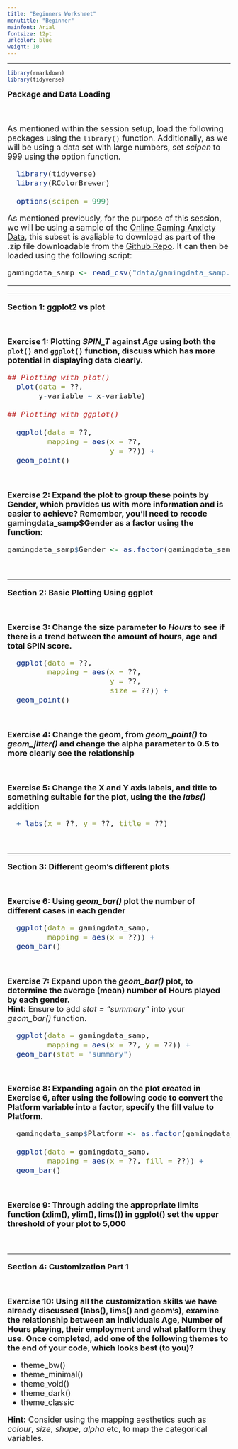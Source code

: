 ```yaml
---
title: "Beginners Worksheet"
menutitle: "Beginner"
mainfont: Arial
fontsize: 12pt
urlcolor: blue
weight: 10
---
```

---

```r
library(rmarkdown)
library(tidyverse)

```

<font size = 4> 
**Package and Data Loading**

<br> 

As mentioned within the session setup, load the following packages using the `library()` function. Additionally, as we will be using a data set with large numbers, set *scipen* to 999 using the option function. 

```r

  library(tidyverse)
  library(RColorBrewer)

  options(scipen = 999)

```

As mentioned previously, for the purpose of this session, we will be using a sample of the [Online Gaming Anxiety Data](<https://www.kaggle.com/divyansh22/online-gaming-anxiety-data>), this subset is avaliable to download as part of the .zip file downloadable from the [Github Repo](<https://github.com/thomasjwise/dataviz_research>). It can then be loaded using the following script:

```r

gamingdata_samp <- read_csv("data/gamingdata_samp.csv")

```
---

---

<font size = 4>
**Section 1: ggplot2 vs plot**

<br>

**Exercise 1: Plotting *SPIN_T* against *Age* using both the `plot()` and `ggplot()` function, discuss which has more potential in displaying data clearly.**

```r

## Plotting with plot()
  plot(data = ??,
       y-variable ~ x-variable)

## Plotting with ggplot()

  ggplot(data = ??,
         mapping = aes(x = ??,
                       y = ??)) + 
  geom_point()

```

<br>

**Exercise 2: Expand the plot to group these points by Gender, which provides us with more information and is easier to achieve? Remember, you'll need to recode gamingdata_samp$Gender as a factor using the function:**

```r

gamingdata_samp$Gender <- as.factor(gamingdata_samp$Gender)

```

<br>

---

<font size = 4>
**Section 2: Basic Plotting Using ggplot**

<br>

**Exercise 3: Change the size parameter to *Hours* to see if there is a trend between the amount of hours, age and total SPIN score.** 

```r

  ggplot(data = ??,
         mapping = aes(x = ??,
                       y = ??,
                       size = ??)) + 
  geom_point()

```

<br>

**Exercise 4: Change the geom, from *geom_point()* to *geom_jitter()* and change the alpha parameter to 0.5 to more clearly see the relationship** 

<br>

**Exercise 5: Change the X and Y axis labels, and title to something suitable for the plot, using the the *labs()* addition**

```r

  + labs(x = ??, y = ??, title = ??)

```

<br> 

--- 

<font size = 4>
**Section 3: Different geom's different plots**

<br>

**Exercise 6: Using *geom_bar()* plot the number of different cases in each gender**

```r

  ggplot(data = gamingdata_samp,
         mapping = aes(x = ??)) + 
  geom_bar()

```

<br> 

**Exercise 7: Expand upon the *geom_bar()* plot, to determine the average (mean) number of Hours played by each gender.**  
**Hint:** Ensure to add *stat = "summary"* into your *geom_bar()* function.

```r

  ggplot(data = gamingdata_samp,
         mapping = aes(x = ??, y = ??)) + 
  geom_bar(stat = "summary")

```

<br>

**Exercise 8: Expanding again on the plot created in Exercise 6, after using the following code to convert the Platform variable into a factor, specify the fill value to Platform.**

```r

  gamingdata_samp$Platform <- as.factor(gamingdata_samp$Platform)

  ggplot(data = gamingdata_samp,
         mapping = aes(x = ??, fill = ??)) + 
  geom_bar()

```

<br> 

**Exercise 9: Through adding the appropriate limits function (xlim(), ylim(), lims()) in ggplot() set the upper threshold of your plot to 5,000**

<br>

---

<font size = 4>
**Section 4: Customization Part 1**

<br>

**Exercise 10: Using all the customization skills we have already discussed (labs(), lims() and geom's), examine the relationship between an individuals Age, Number of Hours playing, their employment and what platform they use. Once completed, add one of the following themes to the end of your code, which looks best (to you)?** 

- theme_bw()
- theme_minimal()
- theme_void()
- theme_dark() 
- theme_classic

**Hint:** Consider using the mapping aesthetics such as *colour*, *size*, *shape*, *alpha* etc, to map the categorical variables. 